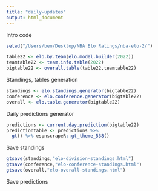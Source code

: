 ```yaml
---
title: "daily-updates"
output: html_document
---
```

Intro code
```r

setwd("/Users/ben/Desktop/NBA Elo Ratings/nba-elo-2/")

table22 <- elo.by.team(elo.model.builder(2022))
teamtable22 <- team.info.table(2022)
bigtable22 <- overall.table(table22,teamtable22)
```

Standings, tables generation
```r
standings <- elo.standings.generator(bigtable22)
conference <- elo.conference.generator(bigtable22) 
overall <- elo.table.generator(bigtable22)
```

Daily predictions generator
```r
predictions <- current.day.prediction(bigtable22)
predictiontable <- predictions %>% 
  gt() %>% espnscrapeR::gt_theme_538()
```

Save standings
```r
gtsave(standings,"elo-division-standings.html")
gtsave(conference,"elo-conference-standings.html")
gtsave(overall,"elo-overall-standings.html")
```

Save predictions
```r

```

